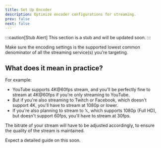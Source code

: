 ```yaml
---
title: Set Up Encoder
description: Optimize encoder configurations for streaming.
prev: false
next: false
---
```


:::caution[Stub Alert]
This section is a stub and will be updated soon.
:::

Make sure the encoding settings is the supported lowest common denominator of all the streaming service(s) you're targeting.

## What does it mean in practice?

For example:

- YouTube supports 4K@60fps stream, and you'll be perfectly fine to stream at 4K@60fps if you're only streaming to YouTube.
- But if you're also streaming to Twitch or Facebook, which doesn't support 4K, you'll have to stream at 1080p or lower.
- If you're also planning to stream to 𝕏, which supports 1080p (Full HD), but doesn't support 60fps, you'll have to stream at 30fps.

The bitrate of your stream will have to be adjusted accordingly, to ensure the quality of the stream is maintained.

Expect a detailed guide on this soon.
